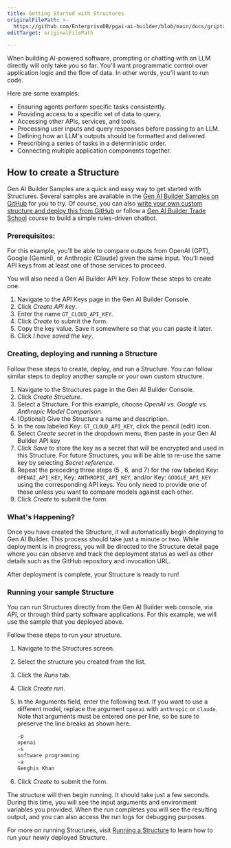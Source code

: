 ```yaml
---
title: Getting Started with Structures
originalFilePath: >-
  https://github.com/EnterpriseDB/pgai-ai-builder/blob/main/docs/griptape-cloud/structures/getting-started-with-structures.md
editTarget: originalFilePath

---
```


When building AI-powered software, prompting or chatting with an LLM directly will only take you so far. You'll want programmatic control over application logic and the flow of data. In other words, you'll want to run code.

Here are some examples:

-   Ensuring agents perform specific tasks consistently.
-   Providing access to a specific set of data to query.
-   Accessing other APIs, services, and tools.
-   Processing user inputs and query responses before passing to an LLM.
-   Defining how an LLM's outputs should be formatted and delivered.
-   Prescribing a series of tasks in a deterministic order.
-   Connecting multiple application components together.

## How to create a Structure

Gen AI Builder Samples are a quick and easy way to get started with Structures. Several samples are available in the [Gen AI Builder Samples on GitHub](https://github.com/griptape-ai/griptape-sample-structures) for you to try. Of course, you can also [write your own custom structure and deploy this from GitHub](create-structure.mdx) or follow a [Gen AI Builder Trade School](https://learn.griptape.ai/latest/courses/chatbot-rulesets/) course to build a simple rules-driven chatbot.

### Prerequisites:

For this example, you'll be able to compare outputs from OpenAI (GPT), Google (Gemini), or Anthropic (Claude) given the same input. You'll need API keys from at least one of those services to proceed.

You will also need a Gen AI Builder API key. Follow these steps to create one.

1.  Navigate to the API Keys page in the Gen AI Builder Console.
2.  Click *Create API key*.
3.  Enter the name `GT_CLOUD_API_KEY`.
4.  Click *Create* to submit the form.
5.  Copy the key value. Save it somewhere so that you can paste it later.
6.  Click *I have saved the key*.

### Creating, deploying and running a Structure

Follow these steps to create, deploy, and run a Structure. You can follow similar steps to deploy another sample or your own custom structure.

1.  Navigate to the Structures page in the Gen AI Builder Console.
2.  Click *Create Structure*.
3.  Select a Structure. For this example, choose *OpenAI vs. Google vs. Anthropic Model Comparison*.
4.  (Optional) Give the Structure a name and description.
5.  In the row labeled Key: `GT_CLOUD_API_KEY`, click the pencil (edit) icon.
6.  Select *Create secret* in the dropdown menu, then paste in your Gen AI Builder API key
7.  Click *Save* to store the key as a secret that will be encrypted and used in this Structure. For future Structures, you will be able to re-use the same key by selecting *Secret reference*.
8.  Repeat the preceding three steps (5 , 6, and 7) for the row labeled Key: `OPENAI_API_KEY`, Key: `ANTHROPIC_API_KEY`, and/or Key: `GOOGLE_API_KEY` using the corresponding API keys. You only need to provide one of these unless you want to compare models against each other.
9.  Click *Create* to submit the form.

### What's Happening?

Once you have created the Structure, it will automatically begin deploying to Gen AI Builder. This process should take just a minute or two. While deployment is in progress, you will be directed to the Structure detail page where you can observe and track the deployment status as well as other details such as the GitHub repository and invocation URL.

After deployment is complete, your Structure is ready to run!

### Running your sample Structure

You can run Structures directly from the Gen AI Builder web console, via API, or through third party software applications. For this example, we will use the sample that you deployed above.

Follow these steps to run your structure.

1.  Navigate to the Structures screen.

2.  Select the structure you created from the list.

3.  Click the *Runs* tab.

4.  Click *Create run*.

5.  In the Arguments field, enter the following text. If you want to use a different model, replace the argument `openai` with `anthropic` or `claude`. Note that arguments must be entered one per line, so be sure to preserve the line breaks as shown here.

    ```bash
    -p
    openai
    -s
    software programming
    -a
    Genghis Khan
    ```

6.  Click *Create* to submit the form.

The structure will then begin running. It should take just a few seconds. During this time, you will see the input arguments and environment variables you provided. When the run completes you will see the resulting output, and you can also access the run logs for debugging purposes.

For more on running Structures, visit [Running a Structure](run-structure.mdx) to learn how to run your newly deployed Structure.
